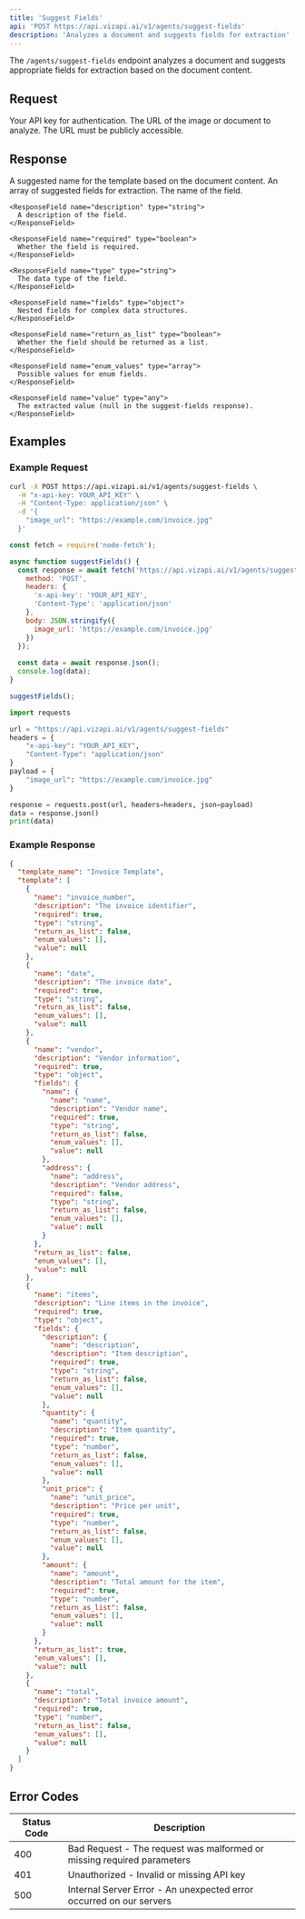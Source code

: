 ```yaml
---
title: 'Suggest Fields'
api: 'POST https://api.vizapi.ai/v1/agents/suggest-fields'
description: 'Analyzes a document and suggests fields for extraction'
---
```


The `/agents/suggest-fields` endpoint analyzes a document and suggests appropriate fields for extraction based on the document content.

## Request

<ParamField header="x-api-key" type="string" required>
  Your API key for authentication.
</ParamField>

<ParamField body="image_url" type="string" required>
  The URL of the image or document to analyze. The URL must be publicly accessible.
</ParamField>

## Response

<ResponseField name="template_name" type="string">
  A suggested name for the template based on the document content.
</ResponseField>

<ResponseField name="template" type="array">
  An array of suggested fields for extraction.
  
  <Expandable title="Template field structure">
    <ResponseField name="name" type="string">
      The name of the field.
    </ResponseField>
    
    <ResponseField name="description" type="string">
      A description of the field.
    </ResponseField>
    
    <ResponseField name="required" type="boolean">
      Whether the field is required.
    </ResponseField>
    
    <ResponseField name="type" type="string">
      The data type of the field.
    </ResponseField>
    
    <ResponseField name="fields" type="object">
      Nested fields for complex data structures.
    </ResponseField>
    
    <ResponseField name="return_as_list" type="boolean">
      Whether the field should be returned as a list.
    </ResponseField>
    
    <ResponseField name="enum_values" type="array">
      Possible values for enum fields.
    </ResponseField>
    
    <ResponseField name="value" type="any">
      The extracted value (null in the suggest-fields response).
    </ResponseField>
  </Expandable>
</ResponseField>

## Examples

### Example Request

<CodeGroup>

```bash cURL
curl -X POST https://api.vizapi.ai/v1/agents/suggest-fields \
  -H "x-api-key: YOUR_API_KEY" \
  -H "Content-Type: application/json" \
  -d '{
    "image_url": "https://example.com/invoice.jpg"
  }'
```

```javascript Node.js
const fetch = require('node-fetch');

async function suggestFields() {
  const response = await fetch('https://api.vizapi.ai/v1/agents/suggest-fields', {
    method: 'POST',
    headers: {
      'x-api-key': 'YOUR_API_KEY',
      'Content-Type': 'application/json'
    },
    body: JSON.stringify({
      image_url: 'https://example.com/invoice.jpg'
    })
  });
  
  const data = await response.json();
  console.log(data);
}

suggestFields();
```

```python Python
import requests

url = "https://api.vizapi.ai/v1/agents/suggest-fields"
headers = {
    "x-api-key": "YOUR_API_KEY",
    "Content-Type": "application/json"
}
payload = {
    "image_url": "https://example.com/invoice.jpg"
}

response = requests.post(url, headers=headers, json=payload)
data = response.json()
print(data)
```

</CodeGroup>

### Example Response

```json
{
  "template_name": "Invoice Template",
  "template": [
    {
      "name": "invoice_number",
      "description": "The invoice identifier",
      "required": true,
      "type": "string",
      "return_as_list": false,
      "enum_values": [],
      "value": null
    },
    {
      "name": "date",
      "description": "The invoice date",
      "required": true,
      "type": "string",
      "return_as_list": false,
      "enum_values": [],
      "value": null
    },
    {
      "name": "vendor",
      "description": "Vendor information",
      "required": true,
      "type": "object",
      "fields": {
        "name": {
          "name": "name",
          "description": "Vendor name",
          "required": true,
          "type": "string",
          "return_as_list": false,
          "enum_values": [],
          "value": null
        },
        "address": {
          "name": "address",
          "description": "Vendor address",
          "required": false,
          "type": "string",
          "return_as_list": false,
          "enum_values": [],
          "value": null
        }
      },
      "return_as_list": false,
      "enum_values": [],
      "value": null
    },
    {
      "name": "items",
      "description": "Line items in the invoice",
      "required": true,
      "type": "object",
      "fields": {
        "description": {
          "name": "description",
          "description": "Item description",
          "required": true,
          "type": "string",
          "return_as_list": false,
          "enum_values": [],
          "value": null
        },
        "quantity": {
          "name": "quantity",
          "description": "Item quantity",
          "required": true,
          "type": "number",
          "return_as_list": false,
          "enum_values": [],
          "value": null
        },
        "unit_price": {
          "name": "unit_price",
          "description": "Price per unit",
          "required": true,
          "type": "number",
          "return_as_list": false,
          "enum_values": [],
          "value": null
        },
        "amount": {
          "name": "amount",
          "description": "Total amount for the item",
          "required": true,
          "type": "number",
          "return_as_list": false,
          "enum_values": [],
          "value": null
        }
      },
      "return_as_list": true,
      "enum_values": [],
      "value": null
    },
    {
      "name": "total",
      "description": "Total invoice amount",
      "required": true,
      "type": "number",
      "return_as_list": false,
      "enum_values": [],
      "value": null
    }
  ]
}
```

## Error Codes

| Status Code | Description |
| ----------- | ----------- |
| 400 | Bad Request - The request was malformed or missing required parameters |
| 401 | Unauthorized - Invalid or missing API key |
| 500 | Internal Server Error - An unexpected error occurred on our servers | 
